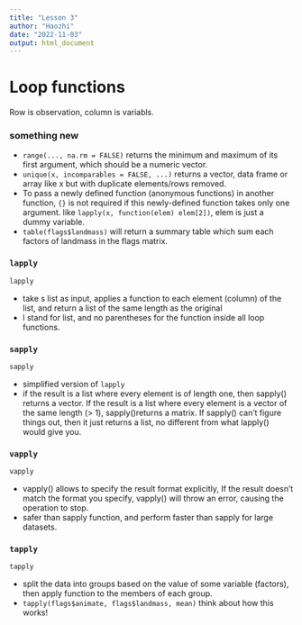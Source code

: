 ```yaml
---
title: "Lesson 3"
author: "Haozhi"
date: "2022-11-03"
output: html_document
---
```

# Loop functions
Row is observation, column is variabls.

### something new
* `range(..., na.rm = FALSE)` returns the minimum and maximum of its first argument, which should be a numeric vector.\
* `unique(x, incomparables = FALSE, ...)` returns a vector, data frame or array like x but with duplicate elements/rows removed.\
* To pass a newly defined function (anonymous functions) in another function, `{}` is not required if this newly-defined function takes only one argument. like `lapply(x, function(elem) elem[2])`, elem is just a dummy variable.\
* `table(flags$landmass)` will return a summary table which sum each factors of landmass in the flags matrix.\




### `lapply`

```r
lapply
```

* take s list as input, applies a function to each element (column) of the list, and return a list of the same length as the original\
* l stand for list, and no parentheses for the function inside all loop functions.\

### `sapply`
```r
sapply
```

* simplified version of `lapply`\
* if the result is a list where every element is of length one, then sapply() returns a vector. If the result is a list where every element is a vector of the same length (> 1), sapply()returns a matrix. If sapply() can't figure things out, then it just returns a list, no different from what lapply() would give you.\

### `vapply`
```r
vapply
```
* vapply() allows to specify the result format explicitly, If the result doesn't match the format you specify, vapply() will throw an error, causing the operation to stop.\
* safer than sapply function, and perform faster than sapply for large datasets.\

### `tapply`
```r
tapply
```
* split the data into groups based on the value of some variable (factors), then apply function to the members of each group.\
* `tapply(flags$animate, flags$landmass, mean)` think about how this works!


















